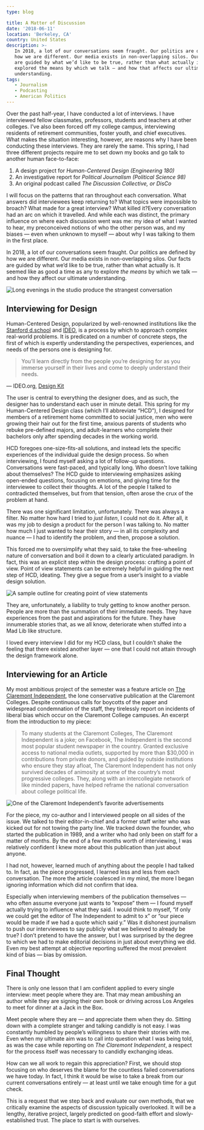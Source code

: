 ```yaml
---
type: blog

title: A Matter of Discussion
date: '2018-06-11'
location: 'Berkeley, CA'
country: United States
description: >-
   In 2018, a lot of our conversations seem fraught. Our politics are defined by
   how we are different. Our media exists in non-overlapping silos. Our facts
   are guided by what we’d like to be true, rather than what actually is. So I
   explored the means by which we talk — and how that affects our ultimate
   understanding.
tags:
   - Journalism
   - Podcasting
   - American Politics
---
```


Over the past half-year, I have conducted a lot of interviews. I have
interviewed fellow classmates, professors, students and teachers at other
colleges. I’ve also been forced off my college campus, interviewing residents of
retirement communities, foster youth, and chief executives. What makes the
situation interesting, however, are reasons why I have been conducting these
interviews. They are rarely the same. This spring, I had three different
projects require me to set down my books and go talk to another human
face-to-face:

1. A design project for _Human-Centered Design (Engineering 180)_
2. An investigative report for _Political Journalism (Political Science 98)_
3. An original podcast called _The Discussion Collective, or DisCo_

I will focus on the patterns that ran throughout each conversation. What answers
did interviewees keep returning to? What topics were impossible to broach? What
made for a great interview? What killed it?Every conversation had an arc on
which it travelled. And while each was distinct, the primary influence on where
each discussion went was me: my idea of what I wanted to hear, my preconceived
notions of who the other person was, and my biases — even when unknown to myself
— about why I was talking to them in the first place.

In 2018, a lot of our conversations seem fraught. Our politics are defined by
how we are different. Our media exists in non-overlapping silos. Our facts are
guided by what we’d like to be true, rather than what actually is. It seemed
like as good a time as any to explore _the means_ by which we talk — and how
they affect our ultimate understanding.

![Long evenings in the studio produce the strangest conversation](/content/images/elisully.jpg 'Long evenings in the studio produce the strangest conversation')

## Interviewing for Design

Human-Centered Design, popularized by well-renowned institutions like the
[Stanford d.school](https://dschool.stanford.edu) and
[IDEO](https://www.ideo.com), is a process by which to approach complex
real-world problems. It is predicated on a number of concrete steps, the first
of which is expertly understanding the perspectives, experiences, and needs of
the persons one is designing for.

> You’ll learn directly from the people you’re designing for as you immerse
> yourself in their lives and come to deeply understand their needs.

— IDEO.org, [Design Kit](http://www.designkit.org/human-centered-design)

The user is central to everything the designer does, and as such, the designer
has to understand each user in minute detail. This spring for my Human-Centered
Design class (which I’ll abbreviate “HCD”), I designed for members of a
retirement home committed to social justice, men who were growing their hair out
for the first time, anxious parents of students who rebuke pre-defined majors,
and adult-learners who complete their bachelors only after spending decades in
the working world.

HCD foregoes one-size-fits-all solutions, and instead lets the specific
experiences of the individual guide the design process. So when interviewing, I
found myself asking a lot of follow-up questions. Conversations were fast-paced,
and typically long. Who doesn’t love talking about themselves? The HCD guide to
interviewing emphasizes asking open-ended questions, focusing on emotions, and
giving time for the interviewee to collect their thoughts. A lot of the people I
talked to contradicted themselves, but from that tension, often arose the crux
of the problem at hand.

There was one significant limitation, unfortunately. There was always a filter.
No matter how hard I tried to _just listen_, I could not do it. After all, it
was my job to design a product for the person I was talking to. No matter how
much I just wanted to hear their story — in all its complexity and nuance — I
had to identify the problem, and then, propose a solution.

This forced me to oversimplify what they said, to take the free-wheeling nature
of conversation and boil it down to a clearly articulated paradigm. In fact,
this was an explicit step within the design process: crafting a point of view.
Point of view statements can be extremely helpful in guiding the next step of
HCD, ideating. They give a segue from a user’s insight to a viable design
solution.

![A sample outline for creating point of view statements](/static/users.png 'A sample outline for creating point of view statements')

They are, unfortunately, a liability to truly getting to know another person.
People are more than the summation of their immediate needs. They have
experiences from the past and aspirations for the future. They have innumerable
stories that, as we all know, deteriorate when stuffed into a Mad Lib like
structure.

I loved every interview I did for my HCD class, but I couldn’t shake the feeling
that there existed another layer — one that I could not attain through the
design framework alone.

## Interviewing for an Article

My most ambitious project of the semester was a feature article on
[The Claremont Independent](https://claremontindependent.com), the lone
conservative publication at the Claremont Colleges. Despite continuous calls for
boycotts of the paper and widespread condemnation of the staff, they tirelessly
report on incidents of liberal bias which occur on the Claremont College
campuses. An excerpt from the introduction to my piece:

> To many students at the Claremont Colleges, The Claremont Independent is a
> joke; on Facebook, The Independent is the second most popular student
> newspaper in the country. Granted exclusive access to national media outlets,
> supported by more than \$30,000 in contributions from private donors, and
> guided by outside institutions who ensure they stay afloat, The Claremont
> Independent has not only survived decades of animosity at some of the
> country’s most progressive colleges. They, along with an intercollegiate
> network of like minded papers, have helped reframe the national conversation
> about college political life.

![One of the Claremont Independent’s favorite advertisements](/static/ci.png 'One of the Claremont Independent’s favorite advertisements')

For the piece, my co-author and I interviewed people on all sides of the issue.
We talked to their editor-in-chief and a former staff writer who was kicked out
for not towing the party line. We tracked down the founder, who started the
publication in 1989, and a writer who had only been on staff for a matter of
months. By the end of a few months worth of interviewing, I was relatively
confident I knew more about this publication than just about anyone.

I had not, however, learned much of anything about the people I had talked to.
In fact, as the piece progressed, I learned less and less from each
conversation. The more the article coalesced in my mind, the more I began
ignoring information which did not confirm that idea.

Especially when interviewing members of the publication themselves — who often
assume everyone just wants to “expose” them — I found myself actually trying to
influence what they said. I would think to myself, “if only we could get the
editor of The Independent to admit to x” or “our piece would be made if we had a
quote which said y.” Was it dishonest journalism to push our interviewees to say
publicly what we believed to already be true? I don’t pretend to have the
answer, but I was surprised by the degree to which we had to make editorial
decisions in just about everything we did. Even my best attempt at objective
reporting suffered the most prevalent kind of bias — bias by omission.

## Final Thought

There is only one lesson that I am confident applied to every single interview:
meet people where they are. That may mean ambushing an author while they are
signing their own book or driving across Los Angeles to meet for dinner at a
Jack in the Box.

Meet people where they are — and appreciate them when they do. Sitting down with
a complete stranger and talking candidly is not easy. I was constantly humbled
by people’s willingness to share their stories with me. Even when my ultimate
aim was to call into question what I was being told, as was the case while
reporting on _The Claremont Independent_, a respect for the process itself was
necessary to candidly exchanging ideas.

How can we all work to regain this appreciation? First, we should stop focusing
on who deserves the blame for the countless failed conversations we have today.
In fact, I think it would be wise to take a break from our current conversations
entirely — at least until we take enough time for a gut check.

This is a request that we step back and evaluate our own methods, that we
critically examine the aspects of discussion typically overlooked. It will be a
lengthy, iterative project, largely predicted on good-faith effort and
slowly-established trust. The place to start is with ourselves.
